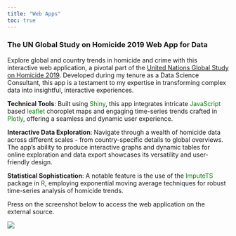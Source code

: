 ```yaml
---
title: "Web Apps"
toc: true
---
```


### The UN Global Study on Homicide 2019 Web App for Data

Explore global and country trends in homicide and crime with this interactive web application, a pivotal part of the [United Nations Global Study on Homicide 2019](https://www.unodc.org/unodc/en/data-and-analysis/global-study-on-homicide-2019.html). Developed during my tenure as a Data Science Consultant, this app is a testament to my expertise in transforming complex data into insightful, interactive experiences.

**Technical Tools**: Built using [Shiny]{style="color: green;"}, this app integrates intricate [JavaScript]{style="color: green;"} based [leaflet]{style="color: green;"} choroplet maps and engaging time-series trends crafted in [Plotly]{style="color: green;"}, offering a seamless and dynamic user experience.

**Interactive Data Exploration**: Navigate through a wealth of homicide data across different scales - from country-specific details to global overviews. The app's ability to produce interactive graphs and dynamic tables for online exploration and data export showcases its versatility and user-friendly design.

**Statistical Sophistication**: A notable feature is the use of the [ImputeTS]{style="color: green;"} package in [R]{style="color: green;"}, employing exponential moving average techniques for robust time-series analysis of homicide trends.

Press on the screenshot below to access the web application on the external source.

[![](homicide_data_shiny_app.png)](https://karavan88.shinyapps.io/homicide_data_shiny_app/){.center width="80%"}
